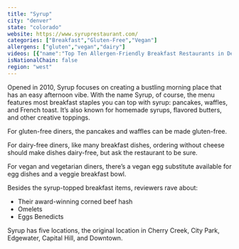 ```yaml
---
title: "Syrup"
city: "denver"
state: "colorado"
website: https://www.syruprestaurant.com/
categories: ["Breakfast","Gluten-Free","Vegan"]
allergens: ["gluten","vegan","dairy"]
videos: [{"name":"Top Ten Allergen-Friendly Breakfast Restaurants in Denver, Colorado","url":"https://www.youtube.com/watch?v=h3YFkmc6GvU"}]
isNationalChain: false
region: "west"
---
```

Opened in 2010, Syrup focuses on creating a bustling morning place that has an easy afternoon vibe. With the name Syrup, of course, the menu features most breakfast staples you can top with syrup: pancakes, waffles, and French toast. It’s also known for homemade syrups, flavored butters, and other creative toppings.

For gluten-free diners, the pancakes and waffles can be made gluten-free.

For dairy-free diners, like many breakfast dishes, ordering without cheese should make dishes dairy-free, but ask the restaurant to be sure.

For vegan and vegetarian diners, there’s a vegan egg substitute available for egg dishes and a veggie breakfast bowl.

Besides the syrup-topped breakfast items, reviewers rave about:
* Their award-winning corned beef hash
* Omelets
* Eggs Benedicts

Syrup has five locations, the original location in Cherry Creek, City Park, Edgewater, Capital Hill, and Downtown.
